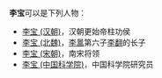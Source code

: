 '''李宝'''可以是下列人物：
 
* [[李宝_(汉朝)|李宝 (汉朝)]]，汉朝更始帝柱功侯
* [[李宝_(北魏)|李宝 (北魏)]]，[[李暠|李暠]]第六子[[李翻|李翻]]的长子
* [[李宝_(宋朝)|李宝 (宋朝)]]，南宋将领
* [[李宝_(中国科学院)|李宝 (中国科学院)]]，中国科学院研究员

{{disambig|B宝|Cat=二字李姓人名消歧义}}